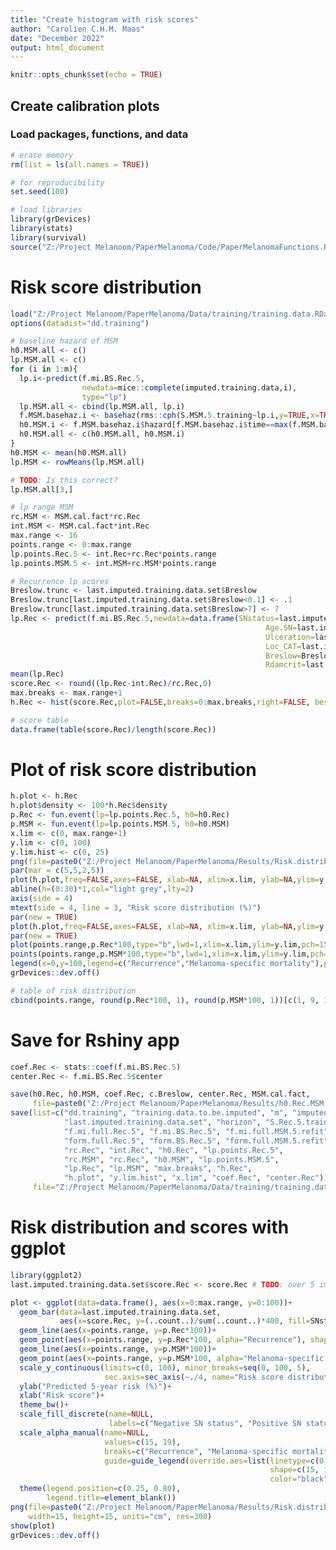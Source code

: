 ```yaml
---
title: "Create histogram with risk scores"
author: "Carolien C.H.M. Maas"
date: "December 2022"
output: html_document
---
```


```r
knitr::opts_chunk$set(echo = TRUE)
```

## Create calibration plots

### Load packages, functions, and data 
```r
# erase memory
rm(list = ls(all.names = TRUE))

# for reproducibility
set.seed(100)

# load libraries
library(grDevices)
library(stats)
library(survival)
source("Z:/Project Melanoom/PaperMelanoma/Code/PaperMelanomaFunctions.R")
```

# Risk score distribution
```r
load("Z:/Project Melanoom/PaperMelanoma/Data/training/training.data.RData")
options(datadist="dd.training")

# baseline hazard of MSM
h0.MSM.all <- c()
lp.MSM.all <- c()
for (i in 1:m){
  lp.i<-predict(f.mi.BS.Rec.5,
                newdata=mice::complete(imputed.training.data,i), 
                type="lp")
  lp.MSM.all <- cbind(lp.MSM.all, lp.i)
  f.MSM.basehaz.i <- basehaz(rms::cph(S.MSM.5.training~lp.i,y=TRUE,x=TRUE))
  h0.MSM.i <- f.MSM.basehaz.i$hazard[f.MSM.basehaz.i$time==max(f.MSM.basehaz.i$time[f.MSM.basehaz.i$time<=horizon])]
  h0.MSM.all <- c(h0.MSM.all, h0.MSM.i)
}
h0.MSM <- mean(h0.MSM.all)
lp.MSM <- rowMeans(lp.MSM.all)

# TODO: Is this correct?
lp.MSM.all[3,]

# lp range MSM
rc.MSM <- MSM.cal.fact*rc.Rec
int.MSM <- MSM.cal.fact*int.Rec
max.range <- 16
points.range <- 0:max.range
lp.points.Rec.5 <- int.Rec+rc.Rec*points.range
lp.points.MSM.5 <- int.MSM+rc.MSM*points.range

# Recurrence lp scores
Breslow.trunc <- last.imputed.training.data.set$Breslow
Breslow.trunc[last.imputed.training.data.set$Breslow<0.1] <- .1
Breslow.trunc[last.imputed.training.data.set$Breslow>7] <- 7
lp.Rec <- predict(f.mi.BS.Rec.5,newdata=data.frame(SNstatus=last.imputed.training.data.set$SNstatus,
                                                         Age.SN=last.imputed.training.data.set$Age.SN,
                                                         Ulceration=last.imputed.training.data.set$Ulceration,
                                                         Loc_CAT=last.imputed.training.data.set$Loc_CAT,
                                                         Breslow=Breslow.trunc,
                                                         Rdamcrit=last.imputed.training.data.set$Rdamcrit))
mean(lp.Rec)
score.Rec <- round((lp.Rec-int.Rec)/rc.Rec,0)
max.breaks <- max.range+1
h.Rec <- hist(score.Rec,plot=FALSE,breaks=0:max.breaks,right=FALSE, beside=TRUE)

# score table
data.frame(table(score.Rec)/length(score.Rec))
```

# Plot of risk score distribution
```r
h.plot <- h.Rec
h.plot$density <- 100*h.Rec$density
p.Rec <- fun.event(lp=lp.points.Rec.5, h0=h0.Rec)
p.MSM <- fun.event(lp=lp.points.MSM.5, h0=h0.MSM)
x.lim <- c(0, max.range+1)
y.lim <- c(0, 100)
y.lim.hist <- c(0, 25)
png(file=paste0("Z:/Project Melanoom/PaperMelanoma/Results/Risk.distribution.png"))
par(mar = c(5,5,2,5))
plot(h.plot,freq=FALSE,axes=FALSE, xlab=NA, xlim=x.lim, ylab=NA,ylim=y.lim.hist,main=NA,col="white")
abline(h=(0:30)*1,col="light grey",lty=2)
axis(side = 4)
mtext(side = 4, line = 3, "Risk score distribution (%)")
par(new = TRUE)
plot(h.plot,freq=FALSE,axes=FALSE, xlab=NA, xlim=x.lim, ylab=NA,ylim=y.lim.hist,main=NA,col="white")
par(new = TRUE)
plot(points.range,p.Rec*100,type="b",lwd=1,xlim=x.lim,ylim=y.lim,pch=15, xlab="Risk score",ylab="Predicted 5-year risk (%)")
points(points.range,p.MSM*100,type="b",lwd=1,xlim=x.lim,ylim=y.lim,pch=16)
legend(x=0,y=100,legend=c("Recurrence","Melanoma-specific mortality"),pch=c(15,16),cex=.9,bg="white")
grDevices::dev.off()
```

```r
# table of risk distribution
cbind(points.range, round(p.Rec*100, 1), round(p.MSM*100, 1))[c(1, 9, 10, 12, 13),]
```
# Save for Rshiny app
```r
coef.Rec <- stats::coef(f.mi.BS.Rec.5)
center.Rec <- f.mi.BS.Rec.5$center

save(h0.Rec, h0.MSM, coef.Rec, c.Breslow, center.Rec, MSM.cal.fact,
     file=paste0("Z:/Project Melanoom/PaperMelanoma/Results/h0.Rec.MSM.Rdata"), compress=TRUE)
save(list=c("dd.training", "training.data.to.be.imputed", "m", "imputed.training.data", 
            "last.imputed.training.data.set", "horizon", "S.Rec.5.training", "S.MSM.5.training",
            "f.mi.full.Rec.5", "f.mi.BS.Rec.5", "f.mi.full.MSM.5.refit", "f.mi.BS.MSM.5.refit", "MSM.cal.fact", "c.Breslow", 
            "form.full.Rec.5", "form.BS.Rec.5", "form.full.MSM.5.refit", "form.BS.MSM.5.refit", 
            "rc.Rec", "int.Rec", "h0.Rec", "lp.points.Rec.5",
            "rc.MSM", "rc.Rec", "h0.MSM", "lp.points.MSM.5",
            "lp.Rec", "lp.MSM", "max.breaks", "h.Rec", 
            "h.plot", "y.lim.hist", "x.lim", "coef.Rec", "center.Rec"),
     file="Z:/Project Melanoom/PaperMelanoma/Data/training/training.data.Rdata", compress=TRUE)
```

# Risk distribution and scores with ggplot
```r
library(ggplot2)
last.imputed.training.data.set$score.Rec <- score.Rec # TODO: over 5 imputations?

plot <- ggplot(data=data.frame(), aes(x=0:max.range, y=0:100))+
  geom_bar(data=last.imputed.training.data.set, 
           aes(x=score.Rec, y=(..count..)/sum(..count..)*400, fill=SNstatus))+
  geom_line(aes(x=points.range, y=p.Rec*100))+
  geom_point(aes(x=points.range, y=p.Rec*100, alpha="Recurrence"), shape=15)+
  geom_line(aes(x=points.range, y=p.MSM*100))+
  geom_point(aes(x=points.range, y=p.MSM*100, alpha="Melanoma-specific mortality"), shape=19)+
  scale_y_continuous(limits=c(0, 100), minor_breaks=seq(0, 100, 5),
                     sec.axis=sec_axis(~./4, name="Risk score distribution (%)"))+
  ylab("Predicted 5-year risk (%)")+
  xlab("Risk score")+
  theme_bw()+
  scale_fill_discrete(name=NULL,
                      labels=c("Negative SN status", "Positive SN status"))+
  scale_alpha_manual(name=NULL, 
                     values=c(15, 19),
                     breaks=c("Recurrence", "Melanoma-specific mortality"),
                     guide=guide_legend(override.aes=list(linetype=c(0, 1), 
                                                          shape=c(15, 19), 
                                                          color="black")))+
  theme(legend.position=c(0.25, 0.80),
        legend.title=element_blank())
png(file=paste0("Z:/Project Melanoom/PaperMelanoma/Results/Risk.distribution.png"), 
    width=15, height=15, units="cm", res=300)
show(plot)
grDevices::dev.off()
```
